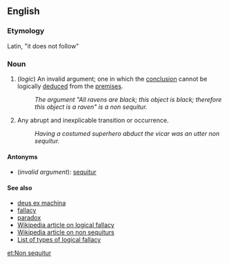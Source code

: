 ==English==
=== Etymology ===
Latin, "it does not follow"

=== Noun ===
# (''logic'') An invalid argument; one in which the [[conclusion]] cannot be logically [[deduce]]d from the [[premise]]s.
#:''The argument "All ravens are black; this object is black; therefore this object is a raven" is a non sequitur.''
#Any abrupt and inexplicable transition or occurrence.
#:''Having a costumed superhero abduct the vicar was an utter non sequitur.''

====Antonyms====
*(''invalid argument''): [[sequitur]]

==== See also ====
*[[deus ex machina]]
*[[fallacy]]
*[[paradox]]
*[[w:logical_fallacy|Wikipedia article on logical fallacy]]
*[[w:non_sequitur|Wikipedia article on non sequiturs]]
*[http://www.don-lindsay-archive.org/skeptic/arguments.html List of types of logical fallacy]

[[et:Non sequitur]]